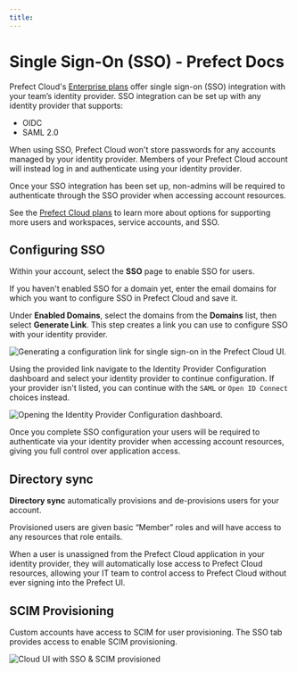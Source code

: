 ```yaml
---
title:
---
```

# Single Sign-On (SSO) - Prefect Docs
[](https://github.com/PrefectHQ/prefect/edit/main/docs/cloud/users/sso.md "Edit this page")

Prefect Cloud's [Enterprise plans](https://www.prefect.io/pricing) offer single sign-on (SSO) integration with your team’s identity provider. SSO integration can be set up with any identity provider that supports:

*   OIDC
*   SAML 2.0

When using SSO, Prefect Cloud won't store passwords for any accounts managed by your identity provider. Members of your Prefect Cloud account will instead log in and authenticate using your identity provider.

Once your SSO integration has been set up, non-admins will be required to authenticate through the SSO provider when accessing account resources.

See the [Prefect Cloud plans](https://www.prefect.io/pricing) to learn more about options for supporting more users and workspaces, service accounts, and SSO.

Configuring SSO
-----------------------------------------------------

Within your account, select the **SSO** page to enable SSO for users.

If you haven't enabled SSO for a domain yet, enter the email domains for which you want to configure SSO in Prefect Cloud and save it.

Under **Enabled Domains**, select the domains from the **Domains** list, then select **Generate Link**. This step creates a link you can use to configure SSO with your identity provider.

![Generating a configuration link for single sign-on in the Prefect Cloud UI.](/images/sso1.png)

Using the provided link navigate to the Identity Provider Configuration dashboard and select your identity provider to continue configuration. If your provider isn't listed, you can continue with the `SAML` or `Open ID Connect` choices instead.

![Opening the Identity Provider Configuration dashboard.](/images/sso2.png)

Once you complete SSO configuration your users will be required to authenticate via your identity provider when accessing account resources, giving you full control over application access.

Directory sync
---------------------------------------------------

**Directory sync** automatically provisions and de-provisions users for your account.

Provisioned users are given basic “Member” roles and will have access to any resources that role entails.

When a user is unassigned from the Prefect Cloud application in your identity provider, they will automatically lose access to Prefect Cloud resources, allowing your IT team to control access to Prefect Cloud without ever signing into the Prefect UI.

SCIM Provisioning
---------------------------------------------------------

Custom accounts have access to SCIM for user provisioning. The SSO tab provides access to enable SCIM provisioning.

![Cloud UI with SSO & SCIM provisioned](/images/sso3.png)